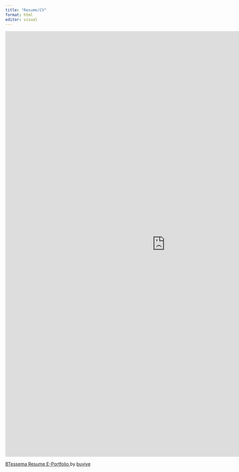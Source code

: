 ```yaml
---
title: "Resume/CV"
format: html
editor: visual
---
```


<iframe class="scribd_iframe_embed" title="BTessema Resume E-Portfolio" src="https://www.scribd.com/embeds/834177403/content?start_page=1&view_mode=scroll&access_key=key-cAobXb59sNtQPiKhEjvH&scribd_rebrand=true" tabindex="0" data-auto-height="true" data-aspect-ratio="0.7729220222793488" scrolling="no" width="1000" height="1333" frameborder="0" ></iframe>

<p style="margin: 12px auto 6px auto; font-family: Helvetica,Arial,Sans-serif; font-size: 14px; line-height: normal; display: block;">

<a title="View BTessema Resume E-Portfolio on Scribd" href="https://www.scribd.com/document/834177403/BTessema-Resume-E-Portfolio#from_embed" style="text-decoration: underline;"> BTessema Resume E-Portfolio </a> by <a title="View buyiye's profile on Scribd" href="https://www.scribd.com/user/842807247/buyiye#from_embed" style="text-decoration: underline;" > buyiye </a>

</p>
